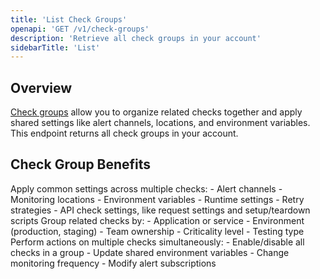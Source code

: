 ```yaml
---
title: 'List Check Groups'
openapi: 'GET /v1/check-groups'
description: 'Retrieve all check groups in your account'
sidebarTitle: 'List'
---
```


## Overview

[Check groups](/platform/groups) allow you to organize related checks together and apply shared settings like alert channels, locations, and environment variables. This endpoint returns all check groups in your account.

## Check Group Benefits

<AccordionGroup>

<Accordion title="Shared Configuration">
Apply common settings across multiple checks:
- Alert channels
- Monitoring locations
- Environment variables
- Runtime settings
- Retry strategies
- API check settings, like request settings and setup/teardown scripts
</Accordion>

<Accordion title="Organized Monitoring">
Group related checks by:
- Application or service
- Environment (production, staging)
- Team ownership
- Criticality level
- Testing type
</Accordion>

<Accordion title="Batch Operations">
Perform actions on multiple checks simultaneously:
- Enable/disable all checks in a group
- Update shared environment variables
- Change monitoring frequency
- Modify alert subscriptions
</Accordion>

</AccordionGroup>